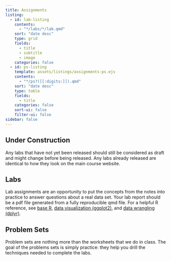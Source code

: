 ```yaml
---
title: Assignments
listing:
  - id: lab-listing
    contents: 
      - "*/labs/*/lab.qmd"
    sort: "date desc"
    type: grid
    fields: 
      - title
      - subtitle
      - image
    categories: false
  - id: ps-listing
    template: assets/listings/assignments-ps.ejs
    contents:
      - "*/ps?([[:digits:]]).qmd"
    sort: "date desc"
    type: table
    fields:
      - title
    categories: false
    sort-ui: false
    filter-ui: false
sidebar: false
---
```


:::{.content-hidden unless-profile="staff-guide"}

:::{.callout-caution}
## Under Construction

Any labs that have not yet been released should still be considered as draft and might change before being released. Any labs already released are identical to how they look on the main course website.
:::

:::

## Labs

Lab assignments are an opportunity to put the concepts from the notes into practice to answer questions about a real data set. Your lab report should be a pdf file generated from a fully reproducible qmd file. For a helpful R reference, see [base R](https://raw.githubusercontent.com/rstudio/cheatsheets/main/base-r.pdf), [data visualization (ggplot2)](https://raw.githubusercontent.com/rstudio/cheatsheets/main/data-visualization.pdf), and [data wrangling (dplyr)](https://raw.githubusercontent.com/rstudio/cheatsheets/main/data-transformation.pdf). 

:::{#lab-listing}
:::


## Problem Sets

Problem sets are nothing more than the worksheets that we do in class. The goal of the problems sets is simply practice: they help you drill the techniques needed to complete the labs. 

:::{#ps-listing}
:::
